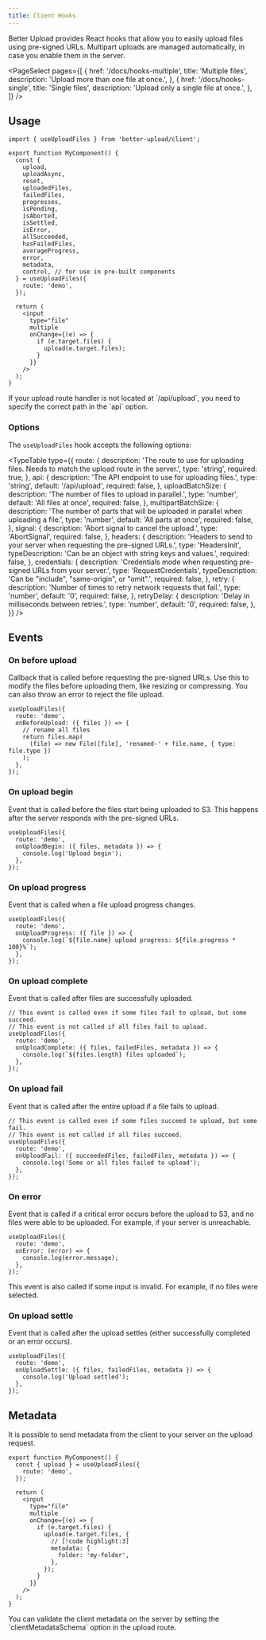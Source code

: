 ```yaml
---
title: Client Hooks
---
```


Better Upload provides React hooks that allow you to easily upload files using pre-signed URLs. Multipart uploads are managed automatically, in case you enable them in the server.

<PageSelect
  pages={[
    {
      href: '/docs/hooks-multiple',
      title: 'Multiple files',
      description: 'Upload more than one file at once.',
    },
    {
      href: '/docs/hooks-single',
      title: 'Single files',
      description: 'Upload only a single file at once.',
    },
  ]}
/>

## Usage

```tsx title="my-component.tsx"
import { useUploadFiles } from 'better-upload/client';

export function MyComponent() {
  const {
    upload,
    uploadAsync,
    reset,
    uploadedFiles,
    failedFiles,
    progresses,
    isPending,
    isAborted,
    isSettled,
    isError,
    allSucceeded,
    hasFailedFiles,
    averageProgress,
    error,
    metadata,
    control, // for use in pre-built components
  } = useUploadFiles({
    route: 'demo',
  });

  return (
    <input
      type="file"
      multiple
      onChange={(e) => {
        if (e.target.files) {
          upload(e.target.files);
        }
      }}
    />
  );
}
```

<Callout>
  If your upload route handler is not located at `/api/upload`, you need to
  specify the correct path in the `api` option.
</Callout>

### Options

The `useUploadFiles` hook accepts the following options:

<TypeTable
  type={{
    route: {
      description:
        'The route to use for uploading files. Needs to match the upload route in the server.',
      type: 'string',
      required: true,
    },
    api: {
      description: 'The API endpoint to use for uploading files.',
      type: 'string',
      default: '/api/upload',
      required: false,
    },
    uploadBatchSize: {
      description: 'The number of files to upload in parallel.',
      type: 'number',
      default: 'All files at once',
      required: false,
    },
    multipartBatchSize: {
      description:
        'The number of parts that will be uploaded in parallel when uploading a file.',
      type: 'number',
      default: 'All parts at once',
      required: false,
    },
    signal: {
      description: 'Abort signal to cancel the upload.',
      type: 'AbortSignal',
      required: false,
    },
    headers: {
      description:
        'Headers to send to your server when requesting the pre-signed URLs.',
      type: 'HeadersInit',
      typeDescription: 'Can be an object with string keys and values.',
      required: false,
    },
    credentials: {
      description:
        'Credentials mode when requesting pre-signed URLs from your server.',
      type: 'RequestCredentials',
      typeDescription: 'Can be "include", "same-origin", or "omit".',
      required: false,
    },
    retry: {
      description: 'Number of times to retry network requests that fail.',
      type: 'number',
      default: '0',
      required: false,
    },
    retryDelay: {
      description: 'Delay in milliseconds between retries.',
      type: 'number',
      default: '0',
      required: false,
    },
  }}
/>

## Events

### On before upload

Callback that is called before requesting the pre-signed URLs. Use this to modify the files before uploading them, like resizing or compressing. You can also throw an error to reject the file upload.

```tsx
useUploadFiles({
  route: 'demo',
  onBeforeUpload: ({ files }) => {
    // rename all files
    return files.map(
      (file) => new File([file], 'renamed-' + file.name, { type: file.type })
    );
  },
});
```

### On upload begin

Event that is called before the files start being uploaded to S3. This happens after the server responds with the pre-signed URLs.

```tsx
useUploadFiles({
  route: 'demo',
  onUploadBegin: ({ files, metadata }) => {
    console.log('Upload begin');
  },
});
```

### On upload progress

Event that is called when a file upload progress changes.

```tsx
useUploadFiles({
  route: 'demo',
  onUploadProgress: ({ file }) => {
    console.log(`${file.name} upload progress: ${file.progress * 100}%`);
  },
});
```

### On upload complete

Event that is called after files are successfully uploaded.

```tsx
// This event is called even if some files fail to upload, but some succeed.
// This event is not called if all files fail to upload.
useUploadFiles({
  route: 'demo',
  onUploadComplete: ({ files, failedFiles, metadata }) => {
    console.log(`${files.length} files uploaded`);
  },
});
```

### On upload fail

Event that is called after the entire upload if a file fails to upload.

```tsx
// This event is called even if some files succeed to upload, but some fail.
// This event is not called if all files succeed.
useUploadFiles({
  route: 'demo',
  onUploadFail: ({ succeededFiles, failedFiles, metadata }) => {
    console.log('Some or all files failed to upload');
  },
});
```

### On error

Event that is called if a critical error occurs before the upload to S3, and no files were able to be uploaded. For example, if your server is unreachable.

```tsx
useUploadFiles({
  route: 'demo',
  onError: (error) => {
    console.log(error.message);
  },
});
```

<Callout>
  This event is also called if some input is invalid. For example, if no files
  were selected.
</Callout>

### On upload settle

Event that is called after the upload settles (either successfully completed or an error occurs).

```tsx
useUploadFiles({
  route: 'demo',
  onUploadSettle: ({ files, failedFiles, metadata }) => {
    console.log('Upload settled');
  },
});
```

## Metadata

It is possible to send metadata from the client to your server on the upload request.

```tsx
export function MyComponent() {
  const { upload } = useUploadFiles({
    route: 'demo',
  });

  return (
    <input
      type="file"
      multiple
      onChange={(e) => {
        if (e.target.files) {
          upload(e.target.files, {
            // [!code highlight:3]
            metadata: {
              folder: 'my-folder',
            },
          });
        }
      }}
    />
  );
}
```

<Callout>
  You can validate the client metadata on the server by setting the
  `clientMetadataSchema` option in the upload route.
</Callout>
